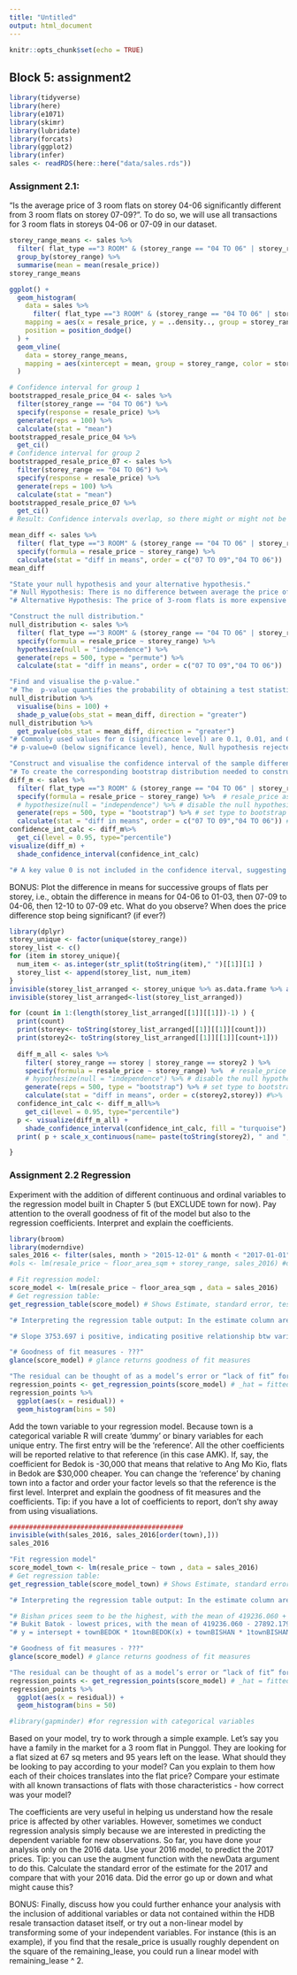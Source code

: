 ```yaml
---
title: "Untitled"
output: html_document
---
```


```r
knitr::opts_chunk$set(echo = TRUE)
```

## Block 5: assignment2
```r
library(tidyverse)
library(here)
library(e1071)
library(skimr)
library(lubridate)
library(forcats)
library(ggplot2)
library(infer)
sales <- readRDS(here::here("data/sales.rds"))
```

### Assignment 2.1:

“Is the average price of 3 room flats on storey 04-06 significantly different from 3 room flats on storey 07-09?”. To do so, we will use all transactions for 3 room flats in storeys 04-06 or 07-09 in our dataset.
```r
storey_range_means <- sales %>%
  filter( flat_type =="3 ROOM" & (storey_range == "04 TO 06" | storey_range == "07 TO 09") ) %>%
  group_by(storey_range) %>%
  summarise(mean = mean(resale_price))
storey_range_means

ggplot() +
  geom_histogram(
    data = sales %>%
      filter( flat_type =="3 ROOM" & (storey_range == "04 TO 06" | storey_range == "07 TO 09") ),
    mapping = aes(x = resale_price, y = ..density.., group = storey_range, fill = storey_range),
    position = position_dodge()
  ) +
  geom_vline(
    data = storey_range_means,
    mapping = aes(xintercept = mean, group = storey_range, color = storey_range)
  )

# Confidence interval for group 1
bootstrapped_resale_price_04 <- sales %>% 
  filter(storey_range == "04 TO 06") %>% 
  specify(response = resale_price) %>% 
  generate(reps = 100) %>% 
  calculate(stat = "mean")
bootstrapped_resale_price_04 %>% 
  get_ci()
# Confidence interval for group 2
bootstrapped_resale_price_07 <- sales %>% 
  filter(storey_range == "04 TO 06") %>% 
  specify(response = resale_price) %>% 
  generate(reps = 100) %>% 
  calculate(stat = "mean")
bootstrapped_resale_price_07 %>% 
  get_ci()
# Result: Confidence intervals overlap, so there might or might not be a significant difference.
```

```r
mean_diff <- sales %>% 
  filter( flat_type =="3 ROOM" & (storey_range == "04 TO 06" | storey_range == "07 TO 09") ) %>%
  specify(formula = resale_price ~ storey_range) %>% 
  calculate(stat = "diff in means", order = c("07 TO 09","04 TO 06"))
mean_diff

"State your null hypothesis and your alternative hypothesis."
"# Null Hypothesis: There is no difference between average the price of 3-room flats on storey 04-06 and 3-room flats on storey 07-09." 
"# Alternative Hypothesis: The price of 3-room flats is more expensive on storey 07-09."

"Construct the null distribution."
null_distribution <- sales %>% 
  filter( flat_type =="3 ROOM" & (storey_range == "04 TO 06" | storey_range == "07 TO 09") ) %>% 
  specify(formula = resale_price ~ storey_range) %>% 
  hypothesize(null = "independence") %>% 
  generate(reps = 500, type = "permute") %>% 
  calculate(stat = "diff in means", order = c("07 TO 09","04 TO 06"))

"Find and visualise the p-value."
"# The  p-value quantifies the probability of obtaining a test statistic just as extreme or more extreme than the observed test statistic assuming the Null hypothesis is true. Here, extreme is defined in terms of the Alternative hypothesis that higher storeys have higher resale price"
null_distribution %>% 
  visualise(bins = 100) +
  shade_p_value(obs_stat = mean_diff, direction = "greater")
null_distribution %>% 
  get_pvalue(obs_stat = mean_diff, direction = "greater")
"# Commonly used values for α (significance level) are 0.1, 0.01, and 0.05"
"# p-value=0 (below significance level), hence, Null hypothesis rejected."

"Construct and visualise the confidence interval of the sample difference in means and discuss its relation with the p-value."
"# To create the corresponding bootstrap distribution needed to construct a 95% confidence interval: We remove hypothesise()"
diff_m <- sales %>% 
  filter( flat_type =="3 ROOM" & (storey_range == "04 TO 06" | storey_range == "07 TO 09") ) %>% 
  specify(formula = resale_price ~ storey_range) %>%  # resale_price as the response variable and storey_range as the explanatory variable
  # hypothesize(null = "independence") %>% # disable the null hypothesis
  generate(reps = 500, type = "bootstrap") %>% # set type to bootstrap
  calculate(stat = "diff in means", order = c("07 TO 09","04 TO 06")) #%>% 
confidence_int_calc <- diff_m%>% 
  get_ci(level = 0.95, type="percentile")
visualize(diff_m) +
  shade_confidence_interval(confidence_int_calc)

"# A key value 0 is not included in the confidence iterval, suggesting that prices for3-room flats at floors 7-to-9 and 4-to-6 are truly different"

```
BONUS: Plot the difference in means for successive groups of flats per storey, i.e., obtain the difference in means for 04-06 to 01-03, then 07-09 to 04-06, then 12-10 to 07-09 etc. What do you observe? When does the price difference stop being significant? (if ever?)

```r
library(dplyr)
storey_unique <- factor(unique(storey_range))
storey_list <- c()
for (item in storey_unique){
  num_item <- as.integer(str_split(toString(item)," ")[[1]][1] )
  storey_list <- append(storey_list, num_item)
}
invisible(storey_list_arranged <- storey_unique %>% as.data.frame %>% arrange(storey_list) )
invisible(storey_list_arranged<-list(storey_list_arranged))

for (count in 1:(length(storey_list_arranged[[1]][[1]])-1) ) {
  print(count)
  print(storey<- toString(storey_list_arranged[[1]][[1]][count]))
  print(storey2<- toString(storey_list_arranged[[1]][[1]][count+1]))
  
  diff_m_all <- sales %>% 
    filter( storey_range == storey | storey_range == storey2 ) %>% 
    specify(formula = resale_price ~ storey_range) %>%  # resale_price as the response variable and storey_range as the explanatory variable
    # hypothesize(null = "independence") %>% # disable the null hypothesis
    generate(reps = 500, type = "bootstrap") %>% # set type to bootstrap
    calculate(stat = "diff in means", order = c(storey2,storey)) #%>% 
  confidence_int_calc <- diff_m_all%>% 
    get_ci(level = 0.95, type="percentile")
  p <- visualize(diff_m_all) +
    shade_confidence_interval(confidence_int_calc, fill = "turquoise")
  print( p + scale_x_continuous(name= paste(toString(storey2), " and ", toString(storey)) ) )

}
```





### Assignment 2.2 Regression

Experiment with the addition of different continuous and ordinal variables to the regression model built in Chapter 5 (but EXCLUDE town for now). Pay attention to the overall goodness of fit of the model but also to the regression coefficients. Interpret and explain the coefficients.
```r
library(broom)
library(moderndive)
sales_2016 <- filter(sales, month > "2015-12-01" & month < "2017-01-01")
#ols <- lm(resale_price ~ floor_area_sqm + storey_range, sales_2016) #dependent and independent variables

# Fit regression model:
score_model <- lm(resale_price ~ floor_area_sqm , data = sales_2016)
# Get regression table:
get_regression_table(score_model) # Shows Estimate, standard error, test statistic, p-value, lower 95% confidence interval bound, and upper 95% confidence interval bound

"# Interpreting the regression table output: In the estimate column are the intercept= 3.88 and the slope = 0.067 for floor_area_sqm. Thus the equation of the regression line follows: resale_price = 73681.328 + 3753.697*floor_area_sqm"

"# Slope 3753.697 i positive, indicating positive relationship btw variables. For every increase of 1 unit in floor_area_sqm, there is an associated increase of, on average, 3753.697 units of resale_price"

"# Goodness of fit measures - ???"
glance(score_model) # glance returns goodness of fit measures

"The residual can be thought of as a model’s error or “lack of fit” for a particular observation. Subtracting the fitted value from the observed value."
regression_points <- get_regression_points(score_model) # _hat = fitted values
regression_points %>%  
  ggplot(aes(x = residual)) +
  geom_histogram(bins = 50)

```

Add the town variable to your regression model. Because town is a categorical variable R will create ‘dummy’ or binary variables for each unique entry. The first entry will be the ‘reference’. All the other coefficients will be reported relative to that reference (in this case AMK). If, say, the coefficient for Bedok is -30,000 that means that relative to Ang Mo Kio, flats in Bedok are $30,000 cheaper. You can change the ‘reference’ by chaning town into a factor and order your factor levels so that the reference is the first level. Interpret and explain the goodness of fit measures and the coefficients. Tip: if you have a lot of coefficients to report, don’t shy away from using visualiations.
```r
############################################
invisible(with(sales_2016, sales_2016[order(town),]))
sales_2016

"Fit regression model"
score_model_town <- lm(resale_price ~ town , data = sales_2016)
# Get regression table:
get_regression_table(score_model_town) # Shows Estimate, standard error, test statistic, p-value, lower 95% confidence interval bound, and upper 95% confidence interval bound

"# Interpreting the regression table output: In the estimate column are the intercept= 419236.060	 corresponds to the mean resale_price in Ang Mo Kio

"# Bishan prices seem to be the highest, with the mean of 419236.060 + 201254.100"
"# Bukit Batok - lowest prices, with the mean of 419236.060 - 27892.179"
"# y = intersept + townBEDOK * 1townBEDOK(x) + townBISHAN * 1townBISHAN(x) + ..., where 1town(x) = 1 or 0, if value belongs to the set or not"

"# Goodness of fit measures - ???"
glance(score_model) # glance returns goodness of fit measures

"The residual can be thought of as a model’s error or “lack of fit” for a particular observation. Subtracting the fitted value from the observed value."
regression_points <- get_regression_points(score_model) # _hat = fitted values
regression_points %>%  
  ggplot(aes(x = residual)) +
  geom_histogram(bins = 50)

#library(gapminder) #for regression with categorical variables
```


Based on your model, try to work through a simple example. Let’s say you have a family in the market for a 3 room flat in Punggol. They are looking for a flat sized at 67 sq meters and 95 years left on the lease. What should they be looking to pay according to your model? Can you explain to them how each of their choices translates into the flat price? Compare your estimate with all known transactions of flats with those characteristics - how correct was your model?

The coefficients are very useful in helping us understand how the resale price is affected by other variables. However, sometimes we conduct regression analysis simply because we are interested in predicting the dependent variable for new observations. So far, you have done your analysis only on the 2016 data. Use your 2016 model, to predict the 2017 prices. Tip: you can use the augment function with the newData argument to do this. Calculate the standard error of the estimate for the 2017 and compare that with your 2016 data. Did the error go up or down and what might cause this?

BONUS: Finally, discuss how you could further enhance your analysis with the inclusion of additional variables or data not contained within the HDB resale transaction dataset itself, or try out a non-linear model by transforming some of your independent variables. For instance (this is an example), if you find that the resale_price is usually roughly dependent on the square of the remaining_lease, you could run a linear model with remaining_lease ^ 2.